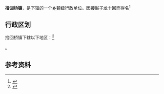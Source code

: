 {{中国乡级行政区|42/08/22/104/000}}

'''拾回桥镇'''，是{{PRC admin/fullname|42/08/22/104/000|3}}下辖的一个[[乡镇|乡镇]]级行政单位。因接赵子龙十回而得名<ref>{{PRC admin/ref sgc|{{PRC admin/parent|42/08/22/104/000}}}}</ref>

== 行政区划 ==

拾回桥镇下辖以下地区：<ref>{{PRC admin/ref sgc|42/08/22/104/000}}</ref>

{{PRC admin/children|42/08/22/104/000}}。

== 参考资料 ==

{{reflist}}

{{PRC admin/navcat|42/08/22/104/000}}
{{湖北行政区划小作品}}